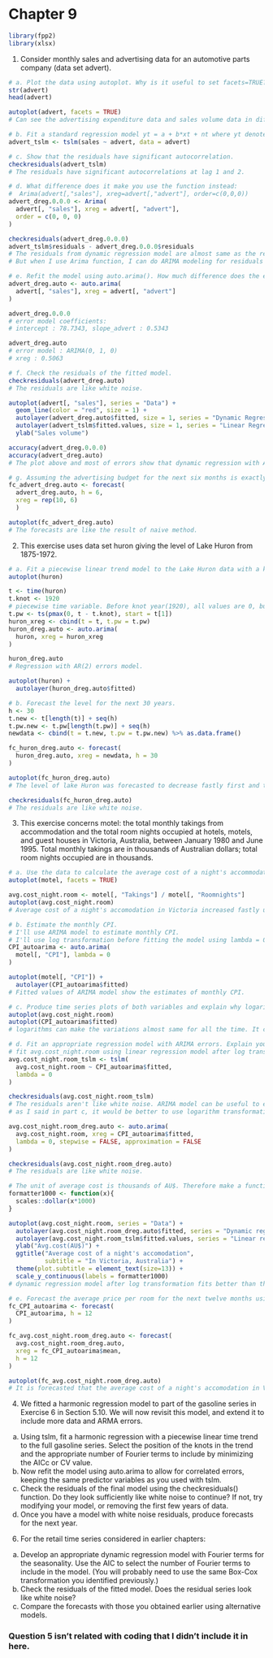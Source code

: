 # Chapter 9

```r

library(fpp2)
library(xlsx)

```

1. Consider monthly sales and advertising data for an automotive parts company (data set advert).

```r

# a. Plot the data using autoplot. Why is it useful to set facets=TRUE?
str(advert)
head(advert)

autoplot(advert, facets = TRUE)
# Can see the advertising expenditure data and sales volume data in different panels. facets = TRUE option can plot the subsets of data in each panel.

# b. Fit a standard regression model yt = a + b*xt + nt where yt denotes sales and xt denotes advertising using the tslm() function.
advert_tslm <- tslm(sales ~ advert, data = advert)

# c. Show that the residuals have significant autocorrelation.
checkresiduals(advert_tslm)
# The residuals have significant autocorrelations at lag 1 and 2.

# d. What difference does it make you use the function instead:
#  Arima(advert[,"sales"], xreg=advert[,"advert"], order=c(0,0,0))
advert_dreg.0.0.0 <- Arima(
  advert[, "sales"], xreg = advert[, "advert"],
  order = c(0, 0, 0)
)

checkresiduals(advert_dreg.0.0.0)
advert_tslm$residuals - advert_dreg.0.0.0$residuals
# The residuals from dynamic regression model are almost same as the residuals from tslm function.
# But when I use Arima function, I can do ARIMA modeling for residuals by designating order.

# e. Refit the model using auto.arima(). How much difference does the error model make to the estimated parameters? What ARIMA model for the errors is selected?
advert_dreg.auto <- auto.arima(
  advert[, "sales"], xreg = advert[, "advert"]
)

advert_dreg.0.0.0
# error model coefficients:
# intercept : 78.7343, slope_advert : 0.5343

advert_dreg.auto
# error model : ARIMA(0, 1, 0)
# xreg : 0.5063

# f. Check the residuals of the fitted model.
checkresiduals(advert_dreg.auto)
# The residuals are like white noise.

autoplot(advert[, "sales"], series = "Data") +
  geom_line(color = "red", size = 1) +
  autolayer(advert_dreg.auto$fitted, size = 1, series = "Dynamic Regression fitted values") +
  autolayer(advert_tslm$fitted.values, size = 1, series = "Linear Regression fitted values") +
  ylab("Sales volume")

accuracy(advert_dreg.0.0.0)
accuracy(advert_dreg.auto)
# The plot above and most of errors show that dynamic regression with ARIMA(0, 1, 0) error model was better than the linear regression model.

# g. Assuming the advertising budget for the next six months is exactly 10 units per month, produce and plot sales forecasts with prediction intervals for the next six months.
fc_advert_dreg.auto <- forecast(
  advert_dreg.auto, h = 6,
  xreg = rep(10, 6)
  )

autoplot(fc_advert_dreg.auto)
# The forecasts are like the result of naive method.

```


2. This exercise uses data set huron giving the level of Lake Huron from 1875-1972.

```r

# a. Fit a piecewise linear trend model to the Lake Huron data with a knot at 1920 and an ARMA error structure.
autoplot(huron)

t <- time(huron)
t.knot <- 1920
# piecewise time variable. Before knot year(1920), all values are 0, but after the year, the values increase as year increases.
t.pw <- ts(pmax(0, t - t.knot), start = t[1])
huron_xreg <- cbind(t = t, t.pw = t.pw)
huron_dreg.auto <- auto.arima(
  huron, xreg = huron_xreg
)

huron_dreg.auto
# Regression with AR(2) errors model.

autoplot(huron) +
  autolayer(huron_dreg.auto$fitted)

# b. Forecast the level for the next 30 years.
h <- 30
t.new <- t[length(t)] + seq(h)
t.pw.new <- t.pw[length(t.pw)] + seq(h)
newdata <- cbind(t = t.new, t.pw = t.pw.new) %>% as.data.frame()

fc_huron_dreg.auto <- forecast(
  huron_dreg.auto, xreg = newdata, h = 30
)

autoplot(fc_huron_dreg.auto)
# The level of lake Huron was forecasted to decrease fastly first and then to increase slowly.

checkresiduals(fc_huron_dreg.auto)
# The residuals are like white noise.

```


3. This exercise concerns motel: the total monthly takings from accommodation and the total room nights occupied at hotels, motels, and guest houses in Victoria, Australia, between January 1980 and June 1995. Total monthly takings are in thousands of Australian dollars; total room nights occupied are in thousands.

```r

# a. Use the data to calculate the average cost of a night's accommodation in Victoria each month.
autoplot(motel, facets = TRUE)

avg.cost_night.room <- motel[, "Takings"] / motel[, "Roomnights"]
autoplot(avg.cost_night.room)
# Average cost of a night's accomodation in Victoria increased fastly until 1990, and then just oscillated without increasing until 1995.

# b. Estimate the monthly CPI.
# I'll use ARIMA model to estimate monthly CPI.
# I'll use log transformation before fitting the model using lambda = 0 option.
CPI_autoarima <- auto.arima(
  motel[, "CPI"], lambda = 0
)

autoplot(motel[, "CPI"]) +
  autolayer(CPI_autoarima$fitted)
# Fitted values of ARIMA model show the estimates of monthly CPI.

# c. Produce time series plots of both variables and explain why logarithms of both variables need to be taken before fitting any models.
autoplot(avg.cost_night.room)
autoplot(CPI_autoarima$fitted)
# logarithms can make the variations almost same for all the time. It can also make slowly increasing data linearly. Therefore it would be better for the above 2 variables to take logarithms before fitting any model.

# d. Fit an appropriate regression model with ARIMA errors. Explain your reasoning in arriving at the final model.
# fit avg.cost_night.room using linear regression model after log transformation. I will use fitted values of CPI_autoarima as a regressor.
avg.cost_night.room_tslm <- tslm(
  avg.cost_night.room ~ CPI_autoarima$fitted,
  lambda = 0
)

checkresiduals(avg.cost_night.room_tslm)
# The residuals aren't like white noise. ARIMA model can be useful to explain the autocorrelations in the residuals. Therefore I'm going to fit with dynamic regression model.
# as I said in part c, it would be better to use logarithm transformation before fitting the model.

avg.cost_night.room_dreg.auto <- auto.arima(
  avg.cost_night.room, xreg = CPI_autoarima$fitted,
  lambda = 0, stepwise = FALSE, approximation = FALSE
)

checkresiduals(avg.cost_night.room_dreg.auto)
# The residuals are like white noise.

# The unit of average cost is thousands of AU$. Therefore make a function to transform average cost value to have AU$ unit. I'm going to use the function in plot labeling.
formatter1000 <- function(x){ 
  scales::dollar(x*1000)
}

autoplot(avg.cost_night.room, series = "Data") +
  autolayer(avg.cost_night.room_dreg.auto$fitted, series = "Dynamic regression model") +
  autolayer(avg.cost_night.room_tslm$fitted.values, series = "Linear regression model") +
  ylab("Avg.cost(AU$)") +
  ggtitle("Average cost of a night's accomodation",
          subtitle = "In Victoria, Australia") +
  theme(plot.subtitle = element_text(size=13)) +
  scale_y_continuous(labels = formatter1000)
# dynamic regression model after log transformation fits better than the linear regression model.

# e. Forecast the average price per room for the next twelve months using your fitted model. (Hint: You will need to produce forecasts of the CPI figures first.)
fc_CPI_autoarima <- forecast(
  CPI_autoarima, h = 12
)

fc_avg.cost_night.room_dreg.auto <- forecast(
  avg.cost_night.room_dreg.auto,
  xreg = fc_CPI_autoarima$mean,
  h = 12
)

autoplot(fc_avg.cost_night.room_dreg.auto)
# It is forecasted that the average cost of a night's accomodation in Victoria, Australia will be increased a little with oscillation.

```


4. We fitted a harmonic regression model to part of the gasoline series in Exercise 6 in Section 5.10. We will now revisit this model, and extend it to include more data and ARMA errors.

a. Using tslm, fit a harmonic regression with a piecewise linear time trend to the full gasoline series. Select the position of the knots in the trend and the appropriate number of Fourier terms to include by minimizing the AICc or CV value.
b. Now refit the model using auto.arima to allow for correlated errors, keeping the same predictor variables as you used with tslm.
c. Check the residuals of the final model using the checkresiduals() function. Do they look sufficiently like white noise to continue? If not, try modifying your model, or removing the first few years of data.
d. Once you have a model with white noise residuals, produce forecasts for the next year.

6. For the retail time series considered in earlier chapters:
a. Develop an appropriate dynamic regression model with Fourier terms for the seasonality. Use the AIC to select the number of Fourier terms to include in the model. (You will probably need to use the same Box-Cox transformation you identified previously.)
b. Check the residuals of the fitted model. Does the residual series look like white noise?
c. Compare the forecasts with those you obtained earlier using alternative models.

### Question 5 isn't related with coding that I didn't include it in here.